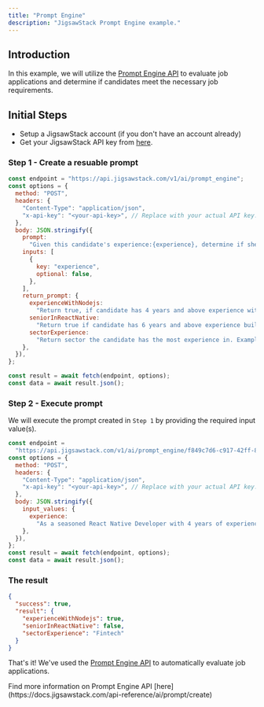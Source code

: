 ```yaml
---
title: "Prompt Engine"
description: "JigsawStack Prompt Engine example."
---
```


## Introduction

In this example, we will utilize the [Prompt Engine API](https://docs.jigsawstack.com/api-reference/ai/prompt/create) to evaluate job applications and determine if candidates meet the necessary job requirements.

## Initial Steps

- Setup a JigsawStack account (if you don't have an account already)
- Get your JigsawStack API key from [here](https://jigsawstack.com/dashboard).

### Step 1 - Create a resuable prompt

```javascript prompt.ts
const endpoint = "https://api.jigsawstack.com/v1/ai/prompt_engine";
const options = {
  method: "POST",
  headers: {
    "Content-Type": "application/json",
    "x-api-key": "<your-api-key>", // Replace with your actual API key.
  },
  body: JSON.stringify({
    prompt:
      "Given this candidate's experience:{experience}, determine if she should be considered for the Senior Fullstack Mobile Engineer Role with React Native, Node.js, AWS, Next.js, Typescript",
    inputs: [
      {
        key: "experience",
        optional: false,
      },
    ],
    return_prompt: {
      experienceWithNodejs:
        "Return true, if candidate has 4 years and above experience with Node.js. Else return false",
      seniorInReactNative:
        "Return true if candidate has 6 years and above experience building apps with React Native",
      sectorExperience:
        "Return sector the candidate has the most experience in. Example of sector include: Fintech, Edtech, blockchain, Ecommerce, etc.",
    },
  }),
};

const result = await fetch(endpoint, options);
const data = await result.json();
```

### Step 2 - Execute prompt

We will execute the prompt created in `Step 1` by providing the required input value(s).

```javascript execute.ts
const endpoint =
  "https://api.jigsawstack.com/v1/ai/prompt_engine/f849c7d6-c917-42ff-8d94-5dc1bd4ee2a2";
const options = {
  method: "POST",
  headers: {
    "Content-Type": "application/json",
    "x-api-key": "<your-api-key>", // Replace with your actual API key.
  },
  body: JSON.stringify({
    input_values: {
      experience:
        "As a seasoned React Native Developer with 4 years of experience, I have a proven track record in building high-quality mobile applications. Over the past 2 years, I have also gained substantial expertise in Node.js, enhancing my ability to develop robust backend services. My proficiency in TypeScript, acquired over the last year, further strengthens my development skills. In my most recent role in the Fintech sector, I successfully contributed to creating secure and efficient financial applications, demonstrating my ability to thrive in dynamic and challenging environments. My comprehensive skill set ensures seamless integration and functionality across diverse platforms.",
    },
  }),
};
const result = await fetch(endpoint, options);
const data = await result.json();
```

### The result

```json
{
  "success": true,
  "result": {
    "experienceWithNodejs": true,
    "seniorInReactNative": false,
    "sectorExperience": "Fintech"
  }
}
```

That's it! We've used the [Prompt Engine API](https://docs.jigsawstack.com/api-reference/ai/prompt/create) to automatically evaluate job applications.

<Info>
  Find more information on Prompt Engine API
  [here](https://docs.jigsawstack.com/api-reference/ai/prompt/create)
</Info>
